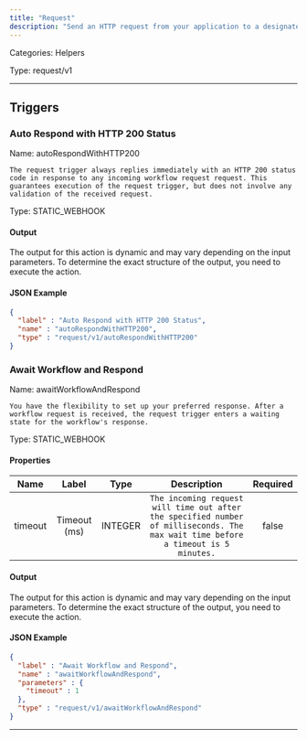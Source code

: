 ```yaml
---
title: "Request"
description: "Send an HTTP request from your application to a designated integration and workflow, with the option to receive a synchronous response."
---
```



Categories: Helpers


Type: request/v1

<hr />




## Triggers


### Auto Respond with HTTP 200 Status
Name: autoRespondWithHTTP200

`The request trigger always replies immediately with an HTTP 200 status code in response to any incoming workflow request request. This guarantees execution of the request trigger, but does not involve any validation of the received request.`

Type: STATIC_WEBHOOK


#### Output

The output for this action is dynamic and may vary depending on the input parameters. To determine the exact structure of the output, you need to execute the action.

#### JSON Example
```json
{
  "label" : "Auto Respond with HTTP 200 Status",
  "name" : "autoRespondWithHTTP200",
  "type" : "request/v1/autoRespondWithHTTP200"
}
```


### Await Workflow and Respond
Name: awaitWorkflowAndRespond

`You have the flexibility to set up your preferred response. After a workflow request is received, the request trigger enters a waiting state for the workflow's response.`

Type: STATIC_WEBHOOK

#### Properties

|      Name       |      Label     |     Type     |     Description     | Required |
|:---------------:|:--------------:|:------------:|:-------------------:|:--------:|
| timeout | Timeout (ms) | INTEGER | `The incoming request will time out after the specified number of milliseconds. The max wait time before a timeout is 5 minutes.` | false |


#### Output

The output for this action is dynamic and may vary depending on the input parameters. To determine the exact structure of the output, you need to execute the action.

#### JSON Example
```json
{
  "label" : "Await Workflow and Respond",
  "name" : "awaitWorkflowAndRespond",
  "parameters" : {
    "timeout" : 1
  },
  "type" : "request/v1/awaitWorkflowAndRespond"
}
```


<hr />


